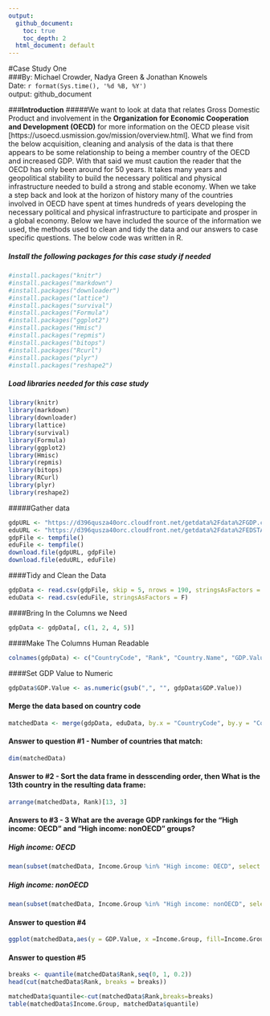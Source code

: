 ```yaml
---
output:
  github_document:
    toc: true
    toc_depth: 2
  html_document: default
---
```

#Case Study One   
###By: Michael Crowder, Nadya Green & Jonathan Knowels  
Date: `r format(Sys.time(), '%d %B, %Y')`  
output: github_document  

###**Introduction**
#####We want to look at data that relates Gross Domestic Product and involvement in the **Organization for Economic Cooperation and Development (OECD)** for more information on the OECD please visit [https://usoecd.usmission.gov/mission/overview.html].  What we find from the below acquisition, cleaning and analysis of the data is that there appears to be some relationship to being a member country of the OECD and increased GDP. With that said we must caution the reader that the OECD has only been around for 50 years. It takes many years and geopolitical stability to build the necessary political and physical infrastructure needed to build a strong and stable economy. When we take a step back and look at the horizon of history many of the countries involved in OECD have spent at times hundreds of years developing the necessary political and physical infrastructure to participate and prosper in a global economy. Below we have included the source of the information we used, the methods used to clean and tidy the data and our answers to case specific questions. The below code was written in R.

##### Install the following packages for this case study *if needed*
```r
#install.packages("knitr")
#install.packages("markdown")
#install.packages("downloader")
#install.packages("lattice")
#install.packages("survival")
#install.packages("Formula")
#install.packages("ggplot2")
#install.packages("Hmisc")
#install.packages("repmis")
#install.packages("bitops")
#install.packages("Rcurl")
#install.packages("plyr")
#install.packages("reshape2")
```
##### Load libraries needed for this case study
```r
library(knitr)
library(markdown)
library(downloader)
library(lattice)
library(survival)
library(Formula)
library(ggplot2)
library(Hmisc)
library(repmis)
library(bitops)
library(RCurl)
library(plyr)
library(reshape2)
```

#####Gather data

```r
gdpURL <- "https://d396qusza40orc.cloudfront.net/getdata%2Fdata%2FGDP.csv"
eduURL <- "https://d396qusza40orc.cloudfront.net/getdata%2Fdata%2FEDSTATS_Country.csv"
gdpFile <- tempfile()
eduFile <- tempfile()
download.file(gdpURL, gdpFile)
download.file(eduURL, eduFile)
```

####Tidy and Clean the Data
```r
gdpData <- read.csv(gdpFile, skip = 5, nrows = 190, stringsAsFactors = F, header = F)
eduData <- read.csv(eduFile, stringsAsFactors = F)
```
####Bring In the Columns we Need
```r
gdpData <- gdpData[, c(1, 2, 4, 5)]
```
####Make The Columns Human Readable
```r
colnames(gdpData) <- c("CountryCode", "Rank", "Country.Name", "GDP.Value")
```
####Set GDP Value to Numeric
```r
gdpData$GDP.Value <- as.numeric(gsub(",", "", gdpData$GDP.Value))
```
#### Merge the data based on country code
```r
matchedData <- merge(gdpData, eduData, by.x = "CountryCode", by.y = "CountryCode")
```
#### Answer to question #1 - Number of countries that match:
```r
dim(matchedData)
```
#### Answer to #2 - Sort the data frame in desscending order, then What is the 13th country in the resulting data frame:
```r
arrange(matchedData, Rank)[13, 3]
```
#### Answers to #3 - 3	What are the average GDP rankings for the "High income: OECD" and "High income: nonOECD" groups? 
##### High income: OECD
```r
mean(subset(matchedData, Income.Group %in% "High income: OECD", select = c(Rank))$Rank)
```
##### High income: nonOECD
```r
mean(subset(matchedData, Income.Group %in% "High income: nonOECD", select = c(Rank))$Rank)
```
#### Answer to question #4
```r
ggplot(matchedData,aes(y = GDP.Value, x =Income.Group, fill=Income.Group)) + scale_y_log10()+ geom_point(pch = 21, size = 8)
```

#### Answer to question #5
```r
breaks <- quantile(matchedData$Rank,seq(0, 1, 0.2))
head(cut(matchedData$Rank, breaks = breaks))

matchedData$quantile<-cut(matchedData$Rank,breaks=breaks)
table(matchedData$Income.Group, matchedData$quantile)
```